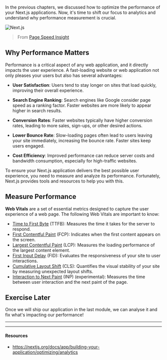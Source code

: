 In the previous chapters, we discussed how to optimize the performance of your Next.js applications. Now, it's time to shift our focus to analytics and understand why performance measurement is crucial.

![Next.js](../../images/perf.png)

> From [Page Speed Insight](https://pagespeed.web.dev/analysis/https-rsvp-choubari-com)

## Why Performance Matters

Performance is a critical aspect of any web application, and it directly impacts the user experience. A fast-loading website or web application not only pleases your users but also has several advantages:

- **User Satisfaction**: Users tend to stay longer on sites that load quickly, improving their overall experience.

- **Search Engine Ranking**: Search engines like Google consider page speed as a ranking factor. Faster websites are more likely to appear higher in search results.

- **Conversion Rates**: Faster websites typically have higher conversion rates, leading to more sales, sign-ups, or other desired actions.

- **Lower Bounce Rate**: Slow-loading pages often lead to users leaving your site immediately, increasing the bounce rate. Faster sites keep users engaged.

- **Cost Efficiency**: Improved performance can reduce server costs and bandwidth consumption, especially for high-traffic websites.

To ensure your Next.js application delivers the best possible user experience, you need to measure and analyze its performance. Fortunately, Next.js provides tools and resources to help you with this.

## Measure Performance

**Web Vitals** are a set of essential metrics designed to capture the user experience of a web page. The following Web Vitals are important to know:

- [Time to First Byte](https://developer.mozilla.org/docs/Glossary/Time_to_first_byte) (TTFB): Measures the time it takes for the server to respond.
- [First Contentful Paint](https://developer.mozilla.org/docs/Glossary/First_contentful_paint) (FCP): Indicates when the first content appears on the screen.
- [Largest Contentful Paint](https://web.dev/lcp/) (LCP): Measures the loading performance of the largest content element.
- [First Input Delay](https://web.dev/fid/) (FID): Evaluates the responsiveness of your site to user interactions.
- [Cumulative Layout Shift](https://web.dev/cls/) (CLS): Quantifies the visual stability of your site by measuring unexpected layout shifts.
- [Interaction to Next Paint](https://web.dev/inp/) (INP) (experimental): Measures the time between user interaction and the next paint of the page.

## Exercise Later

Once we will ship our application in the last module, we can analyse it and fix what's impacting our performance!

---

---

#### Resources

- https://nextjs.org/docs/app/building-your-application/optimizing/analytics
